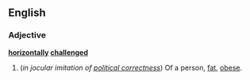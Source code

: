 ==English==
===Adjective===
'''[[horizontally]] [[challenged]]'''

#(''in jocular imitation of [[political correctness]]'') Of a person, [[fat]], [[obese]].